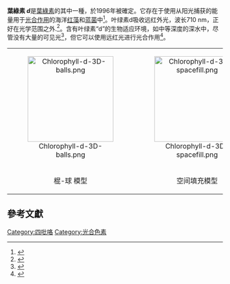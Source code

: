{{Chembox
| ImageFile = Chlorophyll d structure.svg
| ImageSize = 300px
| IUPACName = 
| OtherNames = 
| Section1 = {{Chembox Identifiers
| CASNo = 
| CASNo_Ref = {{cascite|changed|??}}
| CASNo1 = 519-63-1
| CASNo1_Ref = {{cascite|changed|??}}
|  PubChem  =  6449882
|   ChemSpiderID  =  16736116
|   SMILES  =  CC(C)CCC[C@@H](C)CCC[C@@H](C)CCCC(\C)=C\COC(=O)CC[C@H]6[C@H](C)C=5/C=C/2\N\1[Mg]n4c(\C=C\3/N=C(/C=C/1C(\C=O)=C\2\C)C(/C)=C/3/CC)c(C)c7c4\C(=C6/N=5)[C@@H](C(=O)OC)C7=O
|   InChI  =  InChI=1S/C54H71N4O6.Mg/c1-12-38-34(7)42-27-46-40(29-59)36(9)41(56-46)26-43-35(8)39(51(57-43)49-50(54(62)63-11)53(61)48-37(10)44(58-52(48)49)28-45(38)55-42)22-23-47(60)64-25-24-33(6)21-15-20-32(5)19-14-18-31(4)17-13-16-30(2)3;/h24,26-32,35,39,50H,12-23,25H2,1-11H3,(H-,55,56,57,58,59,61);/q-1;+2/p-1/b33-24+;/t31-,32-,35+,39+,50-;/m1./s1
  |  ChEBI_Ref  = {{ebicite|correct|EBI}}|  ChEBI  =  38199
|  StdInChI_Ref  = {{stdinchicite|correct|chemspider}}|  StdInChI  =  1S/C54H71N4O6.Mg/c1-12-38-34(7)42-27-46-40(29-59)36(9)41(56-46)26-43-35(8)39(51(57-43)49-50(54(62)63-11)53(61)48-37(10)44(58-52(48)49)28-45(38)55-42)22-23-47(60)64-25-24-33(6)21-15-20-32(5)19-14-18-31(4)17-13-16-30(2)3;/h24,26-32,35,39,50H,12-23,25H2,1-11H3,(H-,55,56,57,58,59,61);/q-1;+2/p-1/b33-24+;/t31-,32-,35+,39+,50-;/m1./s1
|  StdInChIKey_Ref  = {{stdinchicite|correct|chemspider}}|  StdInChIKey  =  QXWRYZIMSXOOPY-SKHCYZARSA-M
|  PubChem2  =  16070025
|  ChemSpiderID2_Ref  = {{chemspidercite|changed|chemspider}}|  ChemSpiderID2  =  16736116
|  SMILES2  =  CC(C)CCC[C@@H](C)CCC[C@@H](C)CCCC(\C)=C\COC(=O)CC[C@H]6[C@H](C)C=5/C=C/2\N\1[Mg]n4c(\C=C\3/N=C(/C=C/1C(\C=O)=C\2\C)C(/C)=C/3/CC)c(C)c7c4\C(=C6/N=5)[C@@H](C(=O)OC)C7=O
|  InChI2  =  1S/C54H71N4O6.Mg/c1-12-38-34(7)42-27-46-40(29-59)36(9)41(56-46)26-43-35(8)39(51(57-43)49-50(54(62)63-11)53(61)48-37(10)44(58-52(48)49)28-45(38)55-42)22-23-47(60)64-25-24-33(6)21-15-20-32(5)19-14-18-31(4)17-13-16-30(2)3;/h24,26-32,35,39,50H,12-23,25H2,1-11H3,(H-,55,56,57,58,59,61);/q-1;+2/p-1/b33-24+;/t31-,32-,35+,39+,50-;/m1./s1
 
}}
| Section2 = {{Chembox Properties
| Formula = C<sub>54</sub>H<sub>70</sub>MgO<sub>6</sub>N<sub>4</sub>
| MolarMass = 
| Appearance = 
| Density = 
| MeltingPt = 
| BoilingPt = 
| Solubility = }}
| Section3 = {{Chembox Hazards
| MainHazards = 
| FlashPt = 
| Autoignition = }}
}}

'''葉綠素 ''d'''''是[[葉綠素|葉綠素]]的其中一種，於1996年被確定。它存在于使用从阳光捕获的能量用于[[光合作用|光合作用]]的海洋[[红藻|红藻]]和[[蓝菌门|蓝菌]]中<ref>{{cite web|title=Photosynthetic Pigments|url=http://www.ucmp.berkeley.edu/glossary/gloss3/pigments.html|accessdate=2017-06-08|archive-date=2010-06-16|archive-url=https://web.archive.org/web/20100616181829/http://www.ucmp.berkeley.edu/glossary/gloss3/pigments.html|dead-url=no}}</ref>。叶绿素d吸收远红外光，波长710 nm，正好在光学范围之外.<ref>{{Cite web |url=http://www.physorg.com/news201502581.html |title=存档副本 |accessdate=2011-10-27 |archive-date=2020-05-28 |archive-url=https://web.archive.org/web/20200528051159/https://phys.org/news/2010-08-scientists-chlorophyll-years.html |dead-url=no }}</ref>。含有叶绿素“d”的生物适应环境，如中等深度的深水中，尽管没有大量的可见光<ref>{{cite web|title=Biology Online|url=http://www.biology-online.org/dictionary/Chlorophyll_d}}</ref>，但它可以使用远红光进行光合作用<ref>{{cite news|url=http://www.news-medical.net/news/2008/02/08/35091.aspx}}</ref>。

{| style="margin:auto;"  class="wikitable"
| <center>[[File:Chlorophyll-d-3D-balls.png|200px]]</center>||<center>[[File:Chlorophyll-d-3D-spacefill.png|200px]]
|-
| <center>棍-球 模型</center>||<center>空间填充模型</center>
|}

== 參考文獻 ==
{{Reflist}}

{{biochem-stub}}

{{植物色素}}

[[Category:四吡咯|Category:四吡咯]]
[[Category:光合色素|Category:光合色素]]